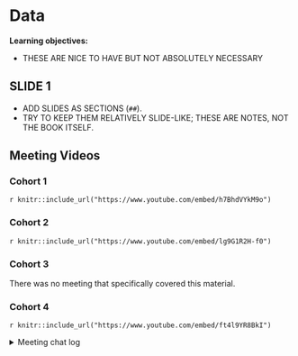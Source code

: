 # Data

**Learning objectives:**

- THESE ARE NICE TO HAVE BUT NOT ABSOLUTELY NECESSARY

## SLIDE 1

- ADD SLIDES AS SECTIONS (`##`).
- TRY TO KEEP THEM RELATIVELY SLIDE-LIKE; THESE ARE NOTES, NOT THE BOOK ITSELF.

## Meeting Videos

### Cohort 1

`r knitr::include_url("https://www.youtube.com/embed/h7BhdVYkM9o")`


### Cohort 2

`r knitr::include_url("https://www.youtube.com/embed/lg9G1R2H-f0")`

### Cohort 3

There was no meeting that specifically covered this material.


### Cohort 4

`r knitr::include_url("https://www.youtube.com/embed/ft4l9YR8BkI")`

<details>
<summary> Meeting chat log </summary>

```
00:49:03	Olivier Leroy:	I cant share image in zoo chat so I will do it in slack
00:57:57	Olivier Leroy:	https://github.com/tidyverse/googledrive/blob/main/R/sysdata.rda
01:01:12	Olivier Leroy:	➜  readr tree
.
├── DESCRIPTION
├── doc
│   ├── column-types.html
│   ├── column-types.R
│   ├── column-types.Rmd
│   ├── index.html
│   ├── locales.html
│   ├── locales.R
│   ├── locales.Rmd
│   ├── readr.html
│   ├── readr.R
│   └── readr.Rmd
├── extdata
│   ├── challenge.csv
│   ├── chickens.csv
│   ├── epa78.txt
│   ├── example.log
│   ├── fwf-sample.txt
│   ├── massey-rating.txt
│   ├── mtcars.csv
│   ├── mtcars.csv.bz2
│   ├── mtcars.csv.zip
│   └── whitespace-sample.txt
01:01:33	Olivier Leroy:	this is a part of what I get from readr/
01:01:55	Olivier Leroy:	in the library folder
01:08:00	Jamie Hogg:	Thanks Oluwafemi! I have another meeting now. See you all next time :)
01:08:11	Olivier Leroy:	bye!
```
</details>


<!--
### Cohort 5

`r knitr::include_url("https://www.youtube.com/embed/VIDURL")`

<details>
<summary> Meeting chat log </summary>

```
LOG
```
</details>
-->
